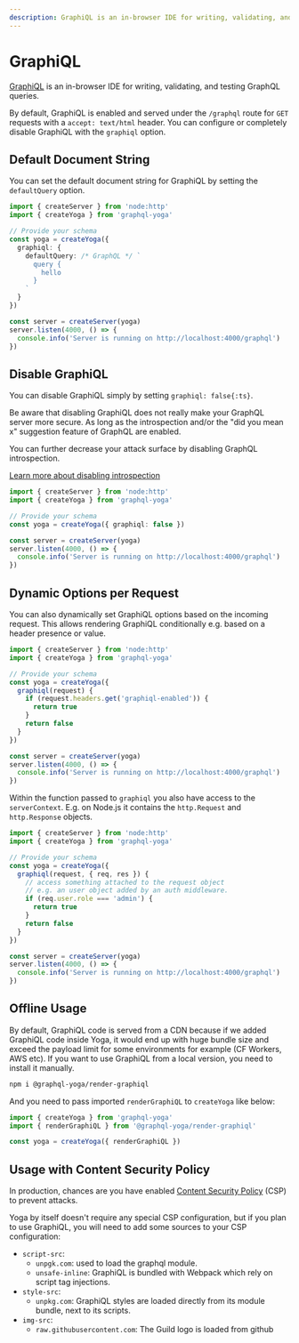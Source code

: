 ```yaml
---
description: GraphiQL is an in-browser IDE for writing, validating, and testing GraphQL queries.
---
```



# GraphiQL

[GraphiQL](https://github.com/graphql/graphiql) is an in-browser IDE for writing, validating, and testing GraphQL queries.

By default, GraphiQL is enabled and served under the `/graphql` route for `GET` requests with a `accept: text/html` header.
You can configure or completely disable GraphiQL with the `graphiql` option.

## Default Document String

You can set the default document string for GraphiQL by setting the `defaultQuery` option.

```ts filename="Set the default Document String" {7}
import { createServer } from 'node:http'
import { createYoga } from 'graphql-yoga'

// Provide your schema
const yoga = createYoga({
  graphiql: {
    defaultQuery: /* GraphQL */ `
      query {
        hello
      }
    `
  }
})

const server = createServer(yoga)
server.listen(4000, () => {
  console.info('Server is running on http://localhost:4000/graphql')
})
```

## Disable GraphiQL

You can disable GraphiQL simply by setting `graphiql: false{:ts}`.

<Callout>
  Be aware that disabling GraphiQL does not really make your GraphQL server more secure. As
  long as the introspection and/or the "did you mean x" suggestion feature of
  GraphQL are enabled.

You can further decrease your attack surface by disabling GraphQL introspection.

[Learn more about disabling introspection](/docs/features/introspection)

</Callout>

```ts filename="Disable GraphiQL" /graphiql: false/
import { createServer } from 'node:http'
import { createYoga } from 'graphql-yoga'

// Provide your schema
const yoga = createYoga({ graphiql: false })

const server = createServer(yoga)
server.listen(4000, () => {
  console.info('Server is running on http://localhost:4000/graphql')
})
```

## Dynamic Options per Request

You can also dynamically set GraphiQL options based on the incoming request.
This allows rendering GraphiQL conditionally e.g. based on a header presence or value.

```ts filename="Dynamic options based on the incoming request"
import { createServer } from 'node:http'
import { createYoga } from 'graphql-yoga'

// Provide your schema
const yoga = createYoga({
  graphiql(request) {
    if (request.headers.get('graphiql-enabled')) {
      return true
    }
    return false
  }
})

const server = createServer(yoga)
server.listen(4000, () => {
  console.info('Server is running on http://localhost:4000/graphql')
})
```

Within the function passed to `graphiql` you also have access to the `serverContext`.
E.g. on Node.js it contains the `http.Request` and `http.Response` objects.

```ts
import { createServer } from 'node:http'
import { createYoga } from 'graphql-yoga'

// Provide your schema
const yoga = createYoga({
  graphiql(request, { req, res }) {
    // access something attached to the request object
    // e.g. an user object added by an auth middleware.
    if (req.user.role === 'admin') {
      return true
    }
    return false
  }
})

const server = createServer(yoga)
server.listen(4000, () => {
  console.info('Server is running on http://localhost:4000/graphql')
})
```

## Offline Usage

By default, GraphiQL code is served from a CDN because if we added GraphiQL code inside Yoga, it would end up with huge bundle size and exceed the payload limit for some environments for example (CF Workers, AWS etc).
If you want to use GraphiQL from a local version, you need to install it manually.

```sh npm2yarn
npm i @graphql-yoga/render-graphiql
```

And you need to pass imported `renderGraphiQL` to `createYoga` like below:

```ts filename="Render GraphiQL offline"
import { createYoga } from 'graphql-yoga'
import { renderGraphiQL } from '@graphql-yoga/render-graphiql'

const yoga = createYoga({ renderGraphiQL })
```

## Usage with Content Security Policy

In production, chances are you have enabled [Content Security Policy](https://developer.mozilla.org/en-US/docs/Web/HTTP/CSP) (CSP) to prevent attacks.

Yoga by itself doesn't require any special CSP configuration, but if you plan to use GraphiQL, you will need to add some sources to your CSP configuration:

- `script-src`:
  - `unpgk.com`: used to load the graphql module.
  - `unsafe-inline`: GraphiQL is bundled with Webpack which rely on script tag injections.
- `style-src`:
  - `unpkg.com`: GraphiQL styles are loaded directly from its module bundle, next to its scripts.
- `img-src`:
  - `raw.githubusercontent.com`: The Guild logo is loaded from github
